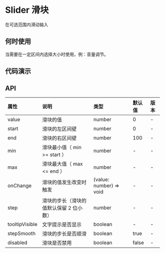 

# Slider 滑块

在可选范围内滑动输入

## 何时使用

当需要在一定区间内选择大小时使用，例：音量调节。

## 代码演示

<CodeWrapper>
    <CodeBox title="基本" desc={descNormal} code={codeNormal}>
        <DemoNormal />
    </CodeBox>
</CodeWrapper>

## API

<div className="api">

| 属性           | 说明                                    | 类型                    | 默认值 | 版本 |
| :------------- | :-------------------------------------- | :---------------------- | :----- | :--- |
| value          | 滑块的值                                | number                  | 0      | -    |
| start          | 滑块的左区间壁                          | number                  | 0      | -    |
| end            | 滑块的右区间壁                          | number                  | 100    | -    |
| min            | 滑块最小值（ min >= start ）            | number                  | -      | -    |
| max            | 滑块最大值（ max <= end ）              | number                  | -      | -    |
| onChange       | 滑块的值发生改变时触发                  | (value: number) => void | -      | -    |
| step           | 滑块的步长（滑块的值默认保留 2 位小数） | number                  | -      | -    |
| tooltipVisible | 文字提示是否显示                        | boolean                 | -      | -    |
| stepSmooth     | 滑块的步长是否顺滑                      | boolean                 | true   | -    |
| disabled       | 滑块是否禁用                            | boolean                 | false  | -    |

</div>
